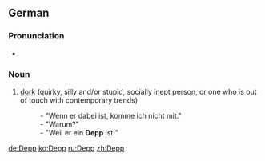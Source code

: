 ==German==
{{wikipedia|lang=de}}

===Pronunciation===
* {{IPA|/dɛpʰ/|lang=de}}

===Noun===
{{de-noun|g=m|genitive=Deppen|genitive2=Depps|plural=Deppen}}

# [[dork]] (quirky, silly and/or stupid, socially inept person, or one who is out of touch with contemporary trends)
#: - "Wenn er dabei ist, komme ich nicht mit." 
#: - "Warum?" 
#: - "Weil er ein '''Depp''' ist!"

[[de:Depp]]
[[ko:Depp]]
[[ru:Depp]]
[[zh:Depp]]